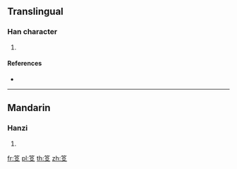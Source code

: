 {{character info/new}}
==Translingual==

===Han character===
{{Han char|rn=118|rad=竹|as=04|sn=10|four=88408|canj=HKK}}

# {{defn|Han|sort=竹04}}

====References====
* {{Han ref|kx=0878.110|dkj=25863|dj=1306.230|hdz=52951.040|uh=7B05|ud=31493|bh=D342|bd=54082}}

----

==Mandarin==

===Hanzi===
{{cmn-hanzi|pin=[[xiáo]] ([[xiao2]])|wg=hsiao<sup>2</sup>}}

# {{defn|lang=cmn|sort=竹04}}

[[fr:笅]]
[[pl:笅]]
[[th:笅]]
[[zh:笅]]